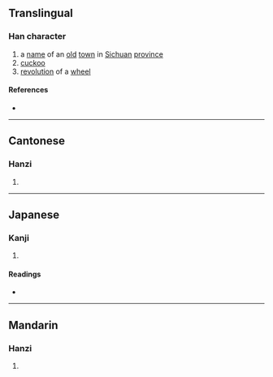 {{character info/new}}
{{character info|0x2F9F4}}
==Translingual==

===Han character===
{{Han char|rn=46|rad=山|as=13|sn=16|four=22227|canj=UOGS|ids=⿱山雋}}

# a [[name]] of an [[old]] [[town]] in [[Sichuan]] [[province]]
# [[cuckoo]]
# [[revolution]] of a [[wheel]]

====References====
* {{Han ref|kx=0321.050|dkj=42071|dj=0621.080|hdz=10798.040|uh=5DB2|ud=23986|bh=E967|bd=59751}}

----

==Cantonese==

===Hanzi===
{{yue-hanzi|jyut=[[kwai4]], [[seoi2]], [[seoi5]]|y=kwai4, seui2. seui5}}

# {{rfdef|yue|sort=山13}}

----

==Japanese==

===Kanji===
{{ja-kanji|grade=|rs=山13}}

# {{rfdef|ja|sort=山13}}

====Readings====
* {{ja-readings|on=[[けい]] (kei), [[え]] (e), [[き]] (ki), [[すい]] (sui)|kun=[[めぐり]] (meguri)}}

----

==Mandarin==

===Hanzi===
{{cmn-hanzi|pin=[[xī]] ([[xi1]]), [[yí]] ([[yi2]])|wg=hsi<sup>1</sup>, i<sup>2</sup>}}

# {{rfdef|cmn|sort=山13}}